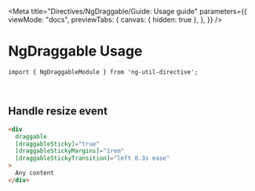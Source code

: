 
<Meta
  title="Directives/NgDraggable/Guide: Usage guide"
  parameters={{
    viewMode: "docs",
    previewTabs: {
      canvas: { hidden: true },
    },
  }}
/>

# NgDraggable Usage

`import { NgDraggableModule } from 'ng-util-directive';`

<br />

## Handle resize event

```html
<div
  draggable
  [draggableSticky]="true"
  [draggableStickyMargins]="1rem"
  [draggableStickyTransition]="left 0.3s ease"
>
  Any content
</div>
```

